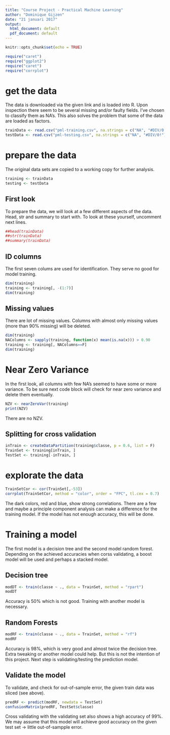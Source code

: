 ---
title: "Course Project - Practical Machine Learning"
author: "Dominique Gijzen"
date: "21 januari 2017"
output:
  html_document: default
  pdf_document: default
---

```{r setup, include=FALSE}
knitr::opts_chunk$set(echo = TRUE)
```

```{r}
require("caret")
require("ggplot2")
require("caret")
require("corrplot")
```

# get the data

The data is downloaded via the given link and is loaded into R. Upon inspection there seem to be several missing and/or faulty fields. I've chosen to classify them as NA's. This also solves the problem that some of the data are loaded as factors.

```{r, cache=TRUE}
trainData <- read.csv("pml-training.csv", na.strings = c("NA", "#DIV/0!"))
testData <- read.csv("pml-testing.csv", na.strings = c("NA", "#DIV/0!"))
```

# prepare the data

The original data sets are copied to a working copy for further analysis.

```{r}
training <- trainData
testing <- testData
```

## First look

To prepare the data, we will look at a few different aspects of the data. Head, str and summary to start with. To look at these yourself, uncomment next lines.

```{r}
##head(trainData)
##str(trainData)
##summary(trainData)
```

## ID columns

The first seven colums are used for identification. They serve no good for model training.

```{r}
dim(training)
training <- training[, -(1:7)]
dim(training)
```

## Missing values

There are lot of missing values. Columns with almost only missing values (more than 90% missing) will be deleted.

```{r}
dim(training)
NAColumns <- sapply(training, function(x) mean(is.na(x))) > 0.90
training <- training[, NAColumns==F]
dim(training)
```

# Near Zero Variance

In the first look, all columns with few NA's seemed to have some or more variance. To be sure next code block will check for near zero variance and delete them eventually.

```{r}
NZV <- nearZeroVar(training)
print(NZV)
```

There are no NZV.

## Splitting for cross validation

```{r}
inTrain <- createDataPartition(training$classe, p = 0.6, list = F)
TrainSet <- training[inTrain, ]
TestSet <- training[-inTrain, ]
```

# explorate the data

```{r}
TrainSetCor <- cor(TrainSet[,-53])
corrplot(TrainSetCor, method = "color", order = "FPC", tl.cex = 0.7)
```

The dark colors, red and blue, show strong correlations. There are a few and maybe a principle component analysis can make a difference for the training model. If the model has not enough accuracy, this will be done.

# Training a model

The first model is a decision tree and the second model random forest. Depending on the achieved accuracies when corss validating, a boost model will be used and perhaps a stacked model.

## Decision tree

```{r, cache = TRUE}
modDT <- train(classe ~ ., data = TrainSet, method = "rpart")
modDT
```

Accuracy is 50% which is not good. Training with another model is necessary.

## Random Forests

```{r, cache = TRUE}
modRF <- train(classe ~ ., data = TrainSet, method = "rf")
modRF
```

Accuracy is 98%, which is very good and almost twice the decision tree. Extra tweaking or another model could help. But this is not the intention of this project. Next step is validating/testing the prediction model.

## Validate the model

To validate, and check for out-of-sample error, the given train data was sliced (see above).

```{r, cache=TRUE}
predRF <- predict(modRF, newdata = TestSet)
confusionMatrix(predRF, TestSet$classe)
```

Cross validating with the validating set also shows a high accuracy of 99%. We may assume that this model will achieve good accuracy on the given test set -> little out-of-sampple error.





